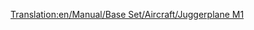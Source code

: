[[Translation:en/Manual/Base Set/Aircraft/Juggerplane M1]]

{{en/Manual/Base Set/Aircraft/Aircraft|Name=Juggerplane M1
|Image=[[File:en/Manual/Base Set/Aircraft/JuggerplaneM1.png|Juggerplane M1]]
|Cost=£65,625 ($131,250)
|Speed=959 kph (596 MPH)
|Annual=£6,187 ($12,374)
|Designed=1978
|Lifespan=20 Years
|Capacity=200 passengers, 40 bags of mail
|Description=The Juggerplane M1 is the Toyland equivalent of the [[en/Manual/Base Set/Aircraft/Darwin 300|Darwin 300/Boeing 747]].
|Real-life=Fictional.
}}